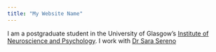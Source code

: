 ```yaml
---
title: "My Website Name"
---
```

I am a postgraduate student in the University of Glasgow's
[Institute of Neuroscience and Psychology](http://www.gla.ac.uk/researchinstitutes/neurosciencepsychology/).
I work with [Dr Sara Sereno](https://www.gla.ac.uk/researchinstitutes/neurosciencepsychology/staff/sarasereno/)